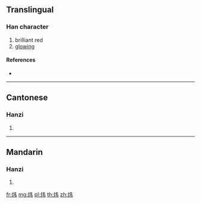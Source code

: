 {{also|煒}}
==Translingual==

===Han character===
{{Han char|rn=86|rad=火|as=04|sn=8|four=|canj=FQS}}

# brilliant red
# [[glowing]]

====References====
* {{Han ref|kx=0668.031|hdz=32191.040|uh=709C|ud=28828}}

----

==Cantonese==

===Hanzi===
{{yue-hanzi|jyut=wai5|y=wai5|tra=煒}}

# {{defn|lang=yue|sort=火04}}

----

==Mandarin==

===Hanzi===
{{cmn-hanzi|tra=煒|pin=[[wěi]] ([[wei3]]), [[zhāo]] ([[zhao1]])|wg=wei<sup>3</sup>, chao<sup>1</sup>}}

# {{defn|lang=cmn|sort=火04}}

[[fr:炜]]
[[mg:炜]]
[[pl:炜]]
[[th:炜]]
[[zh:炜]]